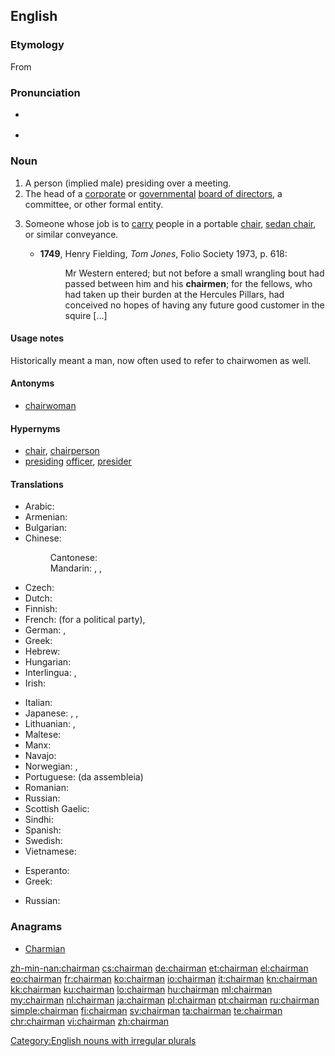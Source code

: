 ==English==
{{wikipedia}}
===Etymology===
From {{suffix|chair|man}}

===Pronunciation===
* {{a|UK}} {{IPA|/ˈtʃɛːmən/}}
* {{audio|en-us-chairman.ogg|Audio (US)}}

===Noun===
{{en-noun|chairmen}}

# A person (implied male) presiding over a meeting.
# The head of a [[corporate]] or [[government]]al [[board of directors]], a committee, or other formal entity.
# {{context|historical|lang=en}} Someone whose job is to [[carry]] people in a portable [[chair]], [[sedan chair]], or similar conveyance.
#* '''1749''', Henry Fielding, ''Tom Jones'', Folio Society 1973, p. 618:
#*: Mr Western entered; but not before a small wrangling bout had passed between him and his '''chairmen'''; for the fellows, who had taken up their burden at the Hercules Pillars, had conceived no hopes of having any future good customer in the squire [...]
#: {{rfquotek|Charles Dickens, The Pickwick Papers}}

====Usage notes====
Historically meant a man, now often used to refer to chairwomen as well.

====Antonyms====
* [[chairwoman]]

====Hypernyms====
* [[chair]], [[chairperson]]
* [[presiding]] [[officer]], [[presider]]

====Translations====
{{trans-top|person presiding over a meeting}}
* Arabic: {{t|ar|رئيس|m|tr=ra'iis}}
* Armenian: {{t|hy|նախագահ|tr=naxagah}}
* Bulgarian: {{t|bg|председател|m|tr=predsedátel}}
* Chinese:
*: Cantonese: {{t|yue|主席|tr=zyu2 zik6|sc=Hani}} {{t|yue|議長|tr=ji5 zoeng2|sc=Hani}}
*: Mandarin: {{t+|cmn|主席|tr=zhǔxí|sc=Hani}}, {{t+|cmn|議長|sc=Hani}}, {{t+|cmn|议长|tr=yìzhǎng|sc=Hani}}
* Czech: {{t+|cs|předseda|m}}
* Dutch: {{t+|nl|voorzitter|m}}
* Finnish: {{t+|fi|puheenjohtaja}}
* French: {{t+|fr|secrétaire général}} (for a political party), {{t+|fr|président|m}}
* German: {{t+|de|Vorsitzender|m}}, {{t+|de|Vorsitzende|f}}
* Greek: {{t+|el|πρόεδρος|m|f|tr=próedros}}
* Hebrew: {{t|he|יושב־ראש|m|tr=yoshev-rosh}}
* Hungarian: {{t+|hu|elnök}}
* Interlingua: {{t|ia|presidente}}, {{t|ia|chairman}}
* Irish: {{t|ga|cathaoirleach|m}}
{{trans-mid}}
* Italian: {{t+|it|presidente|m}}
* Japanese: {{t+|ja|議長|tr=ぎちょう, gichō}}, {{t|ja|委員長|tr=いいんちょう, iinchō}}, {{t|ja|理事長|tr=りじちょう, rijicho}}
* Lithuanian: {{t|lt|pirmininkas|m}}, {{t|lt|pirmininkė|f}}
* Maltese: {{t|mt|ċermen}}
* Manx: {{t|gv|ard-hoieder|m}}
* Navajo: {{t|nv|alą́ąjįʼ dahsidáhígíí}}
* Norwegian: {{t|no|styreformann}}, {{t|no|møteleder}}
* Portuguese: {{t+|pt|presidente}} (da assembleia)
* Romanian: {{t+|ro|director}}
* Russian: {{t+|ru|председатель|m|tr=predsedátel'}}
* Scottish Gaelic: {{t|gd|neach-na-cathrach|m|f}}
* Sindhi: {{t+|sd|نِشِستمان|sc=Arab}}
* Spanish: {{t+|es|presidente}}
* Swedish: {{t+|sv|ordförande|c}}
* Vietnamese: {{t+|vi|chủ tịch}}
{{trans-bottom}}

{{trans-top|head of a corporate or governmental board}}
* Esperanto: {{t|eo|prezidanto}}
* Greek: {{t+|el|πρόεδρος|m|f|tr=próedros}}
{{trans-mid}}
* Russian: {{t+|ru|председатель|m|tr=predsedátel'}}
{{trans-bottom}}

===Anagrams===
* [[Charmian#English|Charmian]]

[[Category:English nouns with irregular plurals]]

[[zh-min-nan:chairman]]
[[cs:chairman]]
[[de:chairman]]
[[et:chairman]]
[[el:chairman]]
[[eo:chairman]]
[[fr:chairman]]
[[ko:chairman]]
[[io:chairman]]
[[it:chairman]]
[[kn:chairman]]
[[kk:chairman]]
[[ku:chairman]]
[[lo:chairman]]
[[hu:chairman]]
[[ml:chairman]]
[[my:chairman]]
[[nl:chairman]]
[[ja:chairman]]
[[pl:chairman]]
[[pt:chairman]]
[[ru:chairman]]
[[simple:chairman]]
[[fi:chairman]]
[[sv:chairman]]
[[ta:chairman]]
[[te:chairman]]
[[chr:chairman]]
[[vi:chairman]]
[[zh:chairman]]
